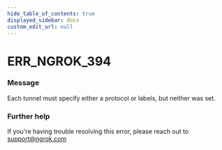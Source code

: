 ```yaml
---
hide_table_of_contents: true
displayed_sidebar: docs
custom_edit_url: null
---
```



# ERR_NGROK_394

### Message
Each tunnel must specify either a protocol or labels, but neither was set.

### Further help
If you're having trouble resolving this error, please reach out to [support@ngrok.com](mailto:support@ngrok.com?subject=Help%20with%20ERR_NGROK_394)


<ErrorDetails error='err_ngrok_394' />
